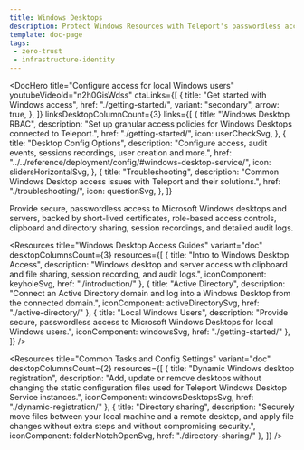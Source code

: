 ```yaml
---
title: Windows Desktops
description: Protect Windows Resources with Teleport's passwordless access and other features.
template: doc-page
tags:
 - zero-trust
 - infrastructure-identity
---
```




<DocHero
  title="Configure access for local Windows users"
  youtubeVideoId="n2h0GisWdss"
  ctaLinks={[
    {
      title: "Get started with Windows access",
      href: "./getting-started/",
      variant: "secondary",
      arrow: true,
    },
  ]}
  linksDesktopColumnCount={3}
  links={[
    {
      title: "Windows Desktop RBAC",
      description: "Set up granular access policies for Windows Desktops connected to Teleport.",
      href: "./getting-started/",
      icon: userCheckSvg,
    }, 
    {
      title: "Desktop Config Options",
      description: "Configure access, audit events, sessions recordings, user creation and more.",
      href: "../../reference/deployment/config/#windows-desktop-service/",
      icon: slidersHorizontalSvg,
    },
    {
      title: "Troubleshooting",
      description: "Common Windows Desktop access issues with Teleport and their solutions.",
      href: "./troubleshooting/",
      icon: questionSvg,
    },
  ]}
>
Provide secure, passwordless access to Microsoft Windows desktops and servers, backed by short-lived certificates, role-based access controls, clipboard and directory sharing, session recordings, and detailed audit logs.
</DocHero>

<Resources
  title="Windows Desktop Access Guides"
  variant="doc"
  desktopColumnsCount={3}
  resources={[
    {
      title: "Intro to Windows Desktop Access",
      description: "Windows desktop and server access with clipboard and file sharing, session recording, and audit logs.",
      iconComponent: keyholeSvg,
      href: "./introduction/"
    },
    {
      title: "Active Directory",
      description: "Connect an Active Directory domain and log into a Windows Desktop from the connected domain.",
      iconComponent: activeDirectorySvg,
      href: "./active-directory/"
    },
    {
      title: "Local Windows Users",
      description: "Provide secure, passwordless access to Microsoft Windows Desktops for local Windows users.",
      iconComponent: windowsSvg,
      href: "./getting-started/"
    },
  ]}
/>

<Resources
  title="Common Tasks and Config Settings"
  variant="doc"
  desktopColumnsCount={2}
  resources={[
    {
      title: "Dynamic Windows desktop registration",
      description: "Add, update or remove desktops without changing the static configuration files used for Teleport Windows Desktop Service instances.",
      iconComponent: windowsDesktopsSvg,
      href: "./dynamic-registration/"
    },
    {
      title: "Directory sharing",
      description: "Securely move files between your local machine and a remote desktop, and apply file changes without extra steps and without compromising security.",
      iconComponent: folderNotchOpenSvg,
      href: "./directory-sharing/"
    },
  ]}
/>
